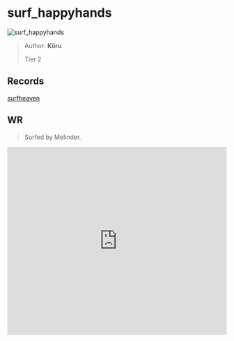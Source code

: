 
# surf_happyhands

![surf_happyhands](https://raw.githubusercontent.com/Sayt123/SurfMapPics/Maps-and-bonuses/csgo/surf_happyhands.jpg)

> Author: **Kiiru**
>
> Tier 2

## Records

[surfheaven](https://surfheaven.eu/map/surf_happyhands)

## WR

> Surfed by Melinder.

<iframe
width="100%"
height="430"
src="https://www.youtube.com/embed/pRj9lJa2JWw"
frameborder="0"
allow="accelerometer; autoplay; clipboard-write; encrypted-media; gyroscope; picture-in-picture"
allowFullScreen
/>

```md

[Surf Timer] - yllem finished in 00:49:21 (WR -00:00:55). Improving by 00:00:98
[Surf Timer] - yllem beat the map record! Rank: 1/2701


```
                